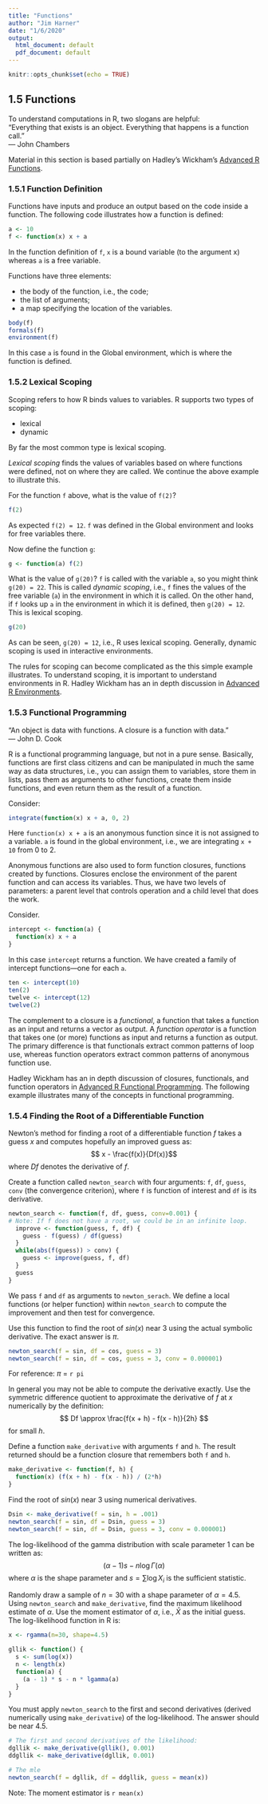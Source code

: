 ```yaml
---
title: "Functions"
author: "Jim Harner"
date: "1/6/2020"
output:
  html_document: default
  pdf_document: default
---
```


```r
knitr::opts_chunk$set(echo = TRUE)
```

## 1.5 Functions

To understand computations in R, two slogans are helpful:   
"Everything that exists is an object. Everything that happens is a function call."  
— John Chambers

Material in this section is based partially on Hadley's Wickham's [Advanced R Functions](http://adv-r.had.co.nz/Functions.html).

### 1.5.1 Function Definition

Functions have inputs and produce an output based on the code inside a function. The following code illustrates how a function is defined:
```r
a <- 10
f <- function(x) x + a
```
In the function definition of `f`, `x` is a bound variable (to the argument x) whereas `a` is a free variable.

Functions have three elements:  

* the body of the function, i.e., the code;  
* the list of arguments;  
* a map specifying the location of the variables.  

```r
body(f)
formals(f)
environment(f)
```
In this case `a` is found in the Global environment, which is where the function is defined.

### 1.5.2 Lexical Scoping

Scoping refers to how R binds values to variables. R supports two types of scoping:  

* lexical  
* dynamic  

By far the most common type is lexical scoping. 

*Lexical scoping* finds the values of variables based on where functions were defined, not on where they are called. We continue the above example to illustrate this.

For the function `f` above, what is the value of `f(2)`?
```r
f(2)
```
As expected `f(2) = 12`. `f` was defined in the Global environment and looks for free variables there.

Now define the function `g`:
```r
g <- function(a) f(2)
```
What is the value of `g(20)`? `f` is called with the variable `a`, so you might think `g(20) = 22`. This is called *dynamic scoping*, i.e., `f` fines the values of the free variable (`a`) in the environment in which it is called.  On the other hand, if `f` looks up `a` in the environment in which it is defined, then `g(20) = 12`. This is lexical scoping.
```r
g(20)
```
As can be seen, `g(20) = 12`, i.e., R uses lexical scoping. Generally, dynamic scoping is used in interactive environments.

The rules for scoping can become complicated as the this simple example illustrates. To understand scoping, it is important to understand environments in R. Hadley Wickham has an in depth discussion in [Advanced R Environments](http://adv-r.had.co.nz/Environments.html).

### 1.5.3 Functional Programming

“An object is data with functions. A closure is a function with data.”  
— John D. Cook

R is a functional programming language, but not in a pure sense. Basically, functions are first class citizens and can be manipulated in much the same way as data structures, i.e., you can assign them to variables, store them in lists, pass them as arguments to other functions, create them inside functions, and even return them as the result of a function.

Consider:
```r
integrate(function(x) x + a, 0, 2)
```
Here `function(x) x + a` is an anonymous function since it is not assigned to a variable. `a` is found in the global environment, i.e., we are integrating `x + 10` from 0 to 2.

Anonymous functions are also used to form function closures, functions created by functions. Closures enclose the environment of the parent function and can access its variables. Thus, we have two levels of parameters: a parent level that controls operation and a child level that does the work.

Consider.
```r
intercept <- function(a) {
  function(x) x + a
}
```
In this case `intercept` returns a function. We have created a family of intercept functions---one for each `a`.

```r
ten <- intercept(10)
ten(2)
twelve <- intercept(12)
twelve(2)
```

The complement to a closure is a *functional*, a function that takes a function as an input and returns a vector as output. A *function operator* is a function that takes one (or more) functions as input and returns a function as output. The primary difference is that functionals extract common patterns of loop use, whereas function operators extract common patterns of anonymous function use.

Hadley Wickham has an in depth discussion of closures, functionals, and function operators in [Advanced R Functional Programming](http://adv-r.had.co.nz/Functional-programming.html). The following example illustrates many of the concepts in functional programming.

### 1.5.4 Finding the Root of a Differentiable Function

Newton's method for finding a root of a differentiable function $f$ takes a guess $x$ and computes hopefully an improved guess as:
$$ x - \frac{f(x)}{Df(x)}$$
where $Df$ denotes the derivative of $f$.

Create a function called `newton_search` with four arguments: `f`, `df`, `guess`, `conv` (the convergence criterion), where `f` is function of interest and `df` is its derivative.
```r
newton_search <- function(f, df, guess, conv=0.001) {
# Note: If f does not have a root, we could be in an infinite loop.
  improve <- function(guess, f, df) {
    guess - f(guess) / df(guess)
  }
  while(abs(f(guess)) > conv) {
    guess <- improve(guess, f, df)
  }
  guess
}
```
We pass `f` and `df` as arguments to `newton_serach`. We define a local functions (or helper function) within `newton_search` to compute the improvement and then test for convergence.

Use this function to find the root of $sin(x)$ near 3 using the actual symbolic derivative. The exact answer is $\pi$.
```r
newton_search(f = sin, df = cos, guess = 3)
newton_search(f = sin, df = cos, guess = 3, conv = 0.000001)
```
For reference: $\pi$ = `r pi`

In general you may not be able to compute the derivative exactly. Use the symmetric difference quotient to approximate the derivative of $f$ at $x$ numerically by the definition:
$$ Df \approx \frac{f(x + h) - f(x - h)}{2h} $$
for small $h$.

Define a function `make_derivative` with arguments `f` and `h`. The result returned should be a function closure that remembers both `f` and `h`.
```r
make_derivative <- function(f, h) {
  function(x) (f(x + h) - f(x - h)) / (2*h)
}
```

Find the root of $sin(x)$ near 3 using numerical derivatives. 
```r
Dsin <- make_derivative(f = sin, h = .001)
newton_search(f = sin, df = Dsin, guess = 3)
newton_search(f = sin, df = Dsin, guess = 3, conv = 0.000001)
```

The log-likelihood of the gamma distribution with scale parameter 1 can be written as:
$$ (\alpha -1)s -n\log\Gamma(\alpha) $$
where $\alpha$ is the shape parameter and $s = \sum \log X_i$ is the sufficient statistic.

Randomly draw a sample of $n = 30$ with a shape parameter of $\alpha = 4.5$. Using `newton_search` and `make_derivative`, find the maximum likelihood estimate of $\alpha$. Use the moment estimator of $\alpha$, i.e., $\bar X$ as the initial guess. The log-likelihood function in R is:
```r
x <- rgamma(n=30, shape=4.5)

gllik <- function() {
  s <- sum(log(x))
  n <- length(x)
  function(a) {
    (a - 1) * s - n * lgamma(a)
  }
}
```
You must apply `newton_search` to the first and second derivatives (derived numerically using `make_derivative`) of the log-likelihood. The answer should be near 4.5.
```r
# The first and second derivatives of the likelihood:
dgllik <- make_derivative(gllik(), 0.001)
ddgllik <- make_derivative(dgllik, 0.001)

# The mle
newton_search(f = dgllik, df = ddgllik, guess = mean(x))
```
Note: The moment estimator is `r mean(x)`






